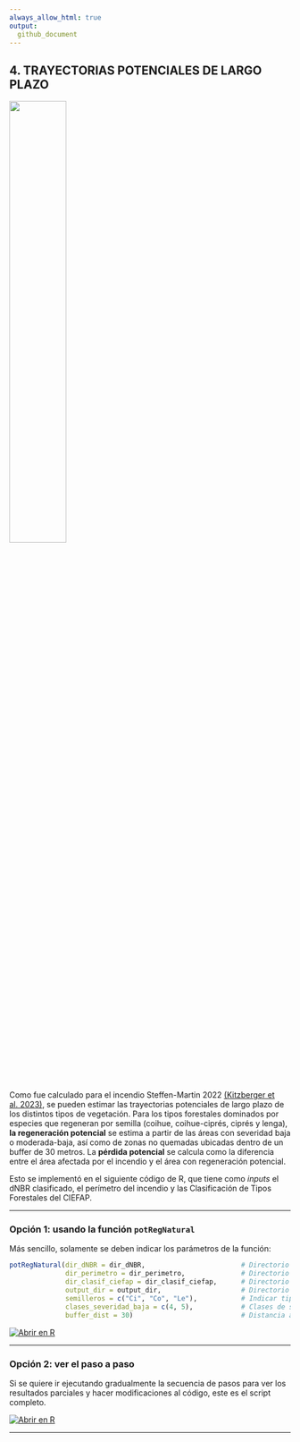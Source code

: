 ```yaml
---
always_allow_html: true
output:
  github_document
---
```


## **4. TRAYECTORIAS POTENCIALES DE LARGO PLAZO**

<img src="https://github.com/romina-gonzalez-musso/Severidad_incendios/blob/main/_images/6_Trayectorias.png" width="45%" />

Como fue calculado para el incendio Steffen-Martin 2022 [(Kitzberger et al. 2023)](https://www.nahuelhuapi.gov.ar/multimedios/macroscopia_11.pdf), se pueden estimar las trayectorias potenciales de largo plazo de los distintos tipos de vegetación. Para los tipos forestales dominados por especies que regeneran por semilla (coihue, coihue-ciprés, ciprés y lenga), **la regeneración potencial** se estima a partir de las áreas con severidad baja o moderada-baja, así como de zonas no quemadas ubicadas dentro de un buffer de 30 metros. La **pérdida potencial** se calcula como la diferencia entre el área afectada por el incendio y el área con regeneración potencial.

Esto se implementó en el siguiente código de R, que tiene como *inputs* el dNBR clasificado, el perímetro del incendio y las Clasificación de Tipos Forestales del CIEFAP.


---

### **Opción 1: usando la función `potRegNatural`**

Más sencillo, solamente se deben indicar los parámetros de la función:

```r

potRegNatural(dir_dNBR = dir_dNBR,                        # Directorio donde está el dNBR (.tif)
              dir_perimetro = dir_perimetro,              # Directorio donde está el perímetro (.shp)
              dir_clasif_ciefap = dir_clasif_ciefap,      # Directorio donde está la Clasif. CIEFAP (.shp)
              output_dir = output_dir,                    # Directorio de salida de resultados
              semilleros = c("Ci", "Co", "Le"),           # Indicar tipos ftales semilleros
              clases_severidad_baja = c(4, 5),            # Clases de severidad baja (4) y moderada-baja (5)
              buffer_dist = 30)                           # Distancia a semilleros de baja severidad
```


[![Abrir en
R](https://img.shields.io/badge/Abrir_en-R-276DC3?logo=R&logoColor=white)](https://github.com/romina-gonzalez-musso/Severidad_incendios/blob/main/Py_R/GEE_dNBR_5_Regeneracion_perdida_potencial_funcion.R)


---

### **Opción 2: ver el paso a paso**

Si se quiere ir ejecutando gradualmente la secuencia de pasos para ver los resultados parciales y hacer modificaciones al código, este es el script completo.

[![Abrir en
R](https://img.shields.io/badge/Abrir_en-R-276DC3?logo=R&logoColor=white)](https://github.com/romina-gonzalez-musso/Severidad_incendios/blob/main/Py_R/GEE_dNBR_5_Regeneracion_perdida_potencial_paso_a_paso.R)

---
